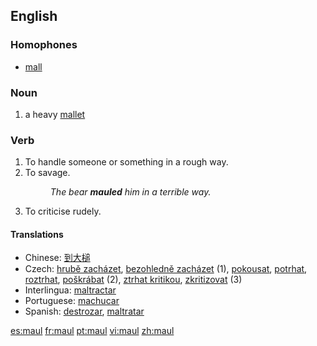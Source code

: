 ==English==

===Homophones===
*[[mall]]

===Noun===
{{en-noun-reg}}

# a heavy [[mallet]]

===Verb===
{{en-verb}}

# To handle someone or something in a rough way.
# To savage.
#:''The bear '''mauled''' him in a terrible way.''
# To criticise rudely.

====Translations====
*Chinese: [[到大槌]]
*Czech: [[hrubě zacházet]], [[bezohledně zacházet]]  (1), [[pokousat]], [[potrhat]], [[roztrhat]], [[poškrábat]] (2),  [[ztrhat kritikou]], [[zkritizovat]] (3)
*Interlingua: [[maltractar]]
*Portuguese: [[machucar]]
*Spanish: [[destrozar]], [[maltratar]]

[[es:maul]]
[[fr:maul]]
[[pt:maul]]
[[vi:maul]]
[[zh:maul]]